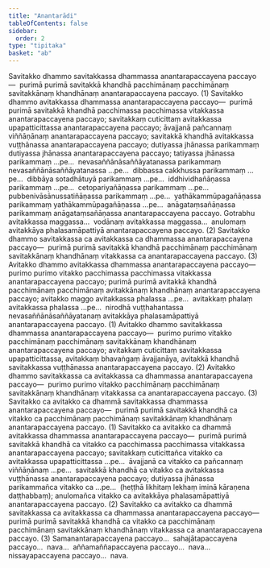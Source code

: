 ```yaml
---
title: "Anantarādi"
tableOfContents: false
sidebar:
  order: 2
type: "tipitaka"
basket: "ab"
---
```



<DynamicBreadcrumb />

<Division number="122">

<Paragraph number="4338">
Savitakko dhammo savitakkassa dhammassa anantarapaccayena paccayo—  purimā purimā savitakkā khandhā pacchimānaṃ pacchimānaṃ savitakkānaṃ khandhānaṃ anantarapaccayena paccayo. (1)
</Paragraph>

<Paragraph number="4339">
Savitakko dhammo avitakkassa dhammassa anantarapaccayena paccayo—  purimā purimā savitakkā khandhā pacchimassa pacchimassa vitakkassa anantarapaccayena paccayo; savitakkaṃ cuticittaṃ avitakkassa upapatticittassa anantarapaccayena paccayo; āvajjanā pañcannaṃ viññāṇānaṃ anantarapaccayena paccayo; savitakkā khandhā avitakkassa vuṭṭhānassa anantarapaccayena paccayo; dutiyassa jhānassa parikammaṃ dutiyassa jhānassa anantarapaccayena paccayo; tatiyassa jhānassa parikammaṃ …pe…  nevasaññānāsaññāyatanassa parikammaṃ nevasaññānāsaññāyatanassa …pe…  dibbassa cakkhussa parikammaṃ …pe…  dibbāya sotadhātuyā parikammaṃ …pe…  iddhividhañāṇassa parikammaṃ …pe…  cetopariyañāṇassa parikammaṃ …pe…  pubbenivāsānussatiñāṇassa parikammaṃ …pe…  yathākammūpagañāṇassa parikammaṃ yathākammūpagañāṇassa …pe…  anāgataṃsañāṇassa parikammaṃ anāgataṃsañāṇassa anantarapaccayena paccayo. Gotrabhu avitakkassa maggassa…  vodānaṃ avitakkassa maggassa…  anulomaṃ avitakkāya phalasamāpattiyā anantarapaccayena paccayo. (2)
</Paragraph>

<Paragraph number="4340">
Savitakko dhammo savitakkassa ca avitakkassa ca dhammassa anantarapaccayena paccayo—  purimā purimā savitakkā khandhā pacchimānaṃ pacchimānaṃ savitakkānaṃ khandhānaṃ vitakkassa ca anantarapaccayena paccayo. (3)
</Paragraph>

</Division>
<Division number="123">

<Paragraph number="4341">
Avitakko dhammo avitakkassa dhammassa anantarapaccayena paccayo—  purimo purimo vitakko pacchimassa pacchimassa vitakkassa anantarapaccayena paccayo; purimā purimā avitakkā khandhā pacchimānaṃ pacchimānaṃ avitakkānaṃ khandhānaṃ anantarapaccayena paccayo; avitakko maggo avitakkassa phalassa …pe…  avitakkaṃ phalaṃ avitakkassa phalassa …pe…  nirodhā vuṭṭhahantassa nevasaññānāsaññāyatanaṃ avitakkāya phalasamāpattiyā anantarapaccayena paccayo. (1)
</Paragraph>

<Paragraph number="4342">
Avitakko dhammo savitakkassa dhammassa anantarapaccayena paccayo—  purimo purimo vitakko pacchimānaṃ pacchimānaṃ savitakkānaṃ khandhānaṃ anantarapaccayena paccayo; avitakkaṃ cuticittaṃ savitakkassa upapatticittassa, avitakkaṃ bhavaṅgaṃ āvajjanāya, avitakkā khandhā savitakkassa vuṭṭhānassa anantarapaccayena paccayo. (2)
</Paragraph>

<Paragraph number="4343">
Avitakko dhammo savitakkassa ca avitakkassa ca dhammassa anantarapaccayena paccayo—  purimo purimo vitakko pacchimānaṃ pacchimānaṃ savitakkānaṃ khandhānaṃ vitakkassa ca anantarapaccayena paccayo. (3)
</Paragraph>

</Division>
<Division number="124">

<Paragraph number="4344">
Savitakko ca avitakko ca dhammā savitakkassa dhammassa anantarapaccayena paccayo—  purimā purimā savitakkā khandhā ca vitakko ca pacchimānaṃ pacchimānaṃ savitakkānaṃ khandhānaṃ anantarapaccayena paccayo. (1)
</Paragraph>

<Paragraph number="4345">
Savitakko ca avitakko ca dhammā avitakkassa dhammassa anantarapaccayena paccayo—  purimā purimā savitakkā khandhā ca vitakko ca pacchimassa pacchimassa vitakkassa anantarapaccayena paccayo; savitakkaṃ cuticittañca vitakko ca avitakkassa upapatticittassa …pe…  āvajjanā ca vitakko ca pañcannaṃ viññāṇānaṃ …pe…  savitakkā khandhā ca vitakko ca avitakkassa vuṭṭhānassa anantarapaccayena paccayo; dutiyassa jhānassa parikammañca vitakko ca …pe…  (heṭṭhā likhitaṃ lekhaṃ iminā kāraṇena daṭṭhabbaṃ); anulomañca vitakko ca avitakkāya phalasamāpattiyā anantarapaccayena paccayo. (2)
</Paragraph>

<Paragraph number="4346">
Savitakko ca avitakko ca dhammā savitakkassa ca avitakkassa ca dhammassa anantarapaccayena paccayo—  purimā purimā savitakkā khandhā ca vitakko ca pacchimānaṃ pacchimānaṃ savitakkānaṃ khandhānaṃ vitakkassa ca anantarapaccayena paccayo. (3)
</Paragraph>

<Paragraph number="4347">
Samanantarapaccayena paccayo…  sahajātapaccayena paccayo…  nava…  aññamaññapaccayena paccayo…  nava…  nissayapaccayena paccayo…  nava.
</Paragraph>
</Division>